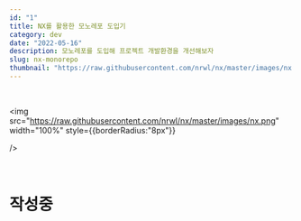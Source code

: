 ```yaml
---
id: "1"
title: NX를 활용한 모노레포 도입기
category: dev
date: "2022-05-16"
description: 모노레포를 도입해 프로젝트 개발환경을 개선해보자
slug: nx-monorepo
thumbnail: "https://raw.githubusercontent.com/nrwl/nx/master/images/nx.png"
---
```


&nbsp;

<img
	src="https://raw.githubusercontent.com/nrwl/nx/master/images/nx.png"
	width="100%"
    style={{borderRadius:"8px"}}

/>

&nbsp;

# 작성중
